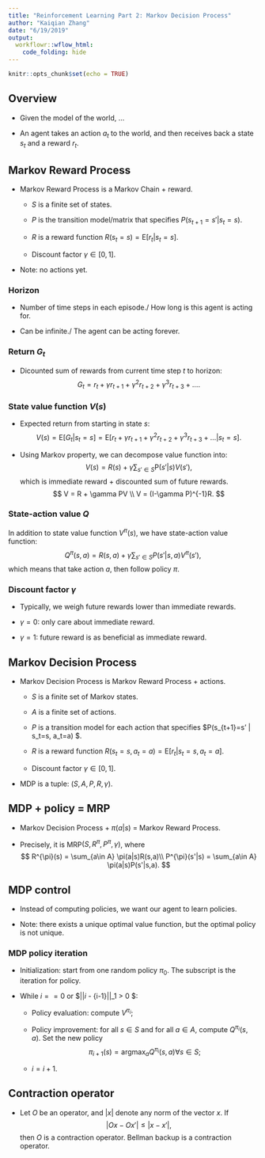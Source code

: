 ```yaml
---
title: "Reinforcement Learning Part 2: Markov Decision Process"
author: "Kaiqian Zhang"
date: "6/19/2019"
output:
  workflowr::wflow_html:
    code_folding: hide
---
```


```r
knitr::opts_chunk$set(echo = TRUE)
```

## Overview

- Given the model of the world, ...

- An agent takes an action $a_t$ to the world, and then receives back a state $s_t$ and a reward $r_t$. 

## Markov Reward Process

- Markov Reward Process is a Markov Chain + reward.
    
    - $S$ is a finite set of states.
    
    - $P$ is the transition model/matrix that specifies $P(s_{t+1}=s' | s_t=s)$.
    
    - $R$ is a reward function $R(s_t=s) = \text{E}[r_t|s_t=s]$.
    
    - Discount factor $\gamma \in [0,1]$.

- Note: no actions yet.

### Horizon

- Number of time steps in each episode./ How long is this agent is acting for.

- Can be infinite./ The agent can be acting forever.

### Return $G_t$

- Dicounted sum of rewards from current time step $t$ to horizon:
$$
G_t = r_t + \gamma r_{t+1} + \gamma^2 r_{t+2} + \gamma^3 r_{t+3} + \dots.
$$

### State value function $V(s)$

- Expected return from starting in state $s$:
$$
V(s) = \text{E}[G_t|s_t=s] = \text{E}[r_t + \gamma r_{t+1} + \gamma^2 r_{t+2} + \gamma^3 r_{t+3} + \dots | s_t=s].
$$

- Using Markov property, we can decompose value function into:
$$
V(s) = R(s) + \gamma \sum_{s'\in S} \text{P}(s'|s)V(s'), 
$$
which is immediate reward + discounted sum of future rewards.
$$
V = R + \gamma PV \\
V = (I-\gamma P)^{-1}R.
$$

### State-action value $Q$

In addition to state value function $V^{\pi}(s)$, we have state-action value function:
$$
Q^{\pi}(s,a) = R(s,a) + \gamma\sum_{s'\in S}P(s'|s,a)V^{\pi}(s'),
$$
which means that take action $a$, then follow policy $\pi$.

### Discount factor $\gamma$

- Typically, we weigh future rewards lower than immediate rewards.

- $\gamma=0$: only care about immediate reward.

- $\gamma=1$: future reward is as beneficial as immediate reward.

## Markov Decision Process

- Markov Decision Process is Markov Reward Process + actions.

    - $S$ is a finite set of Markov states.
    
    - $A$ is a finite set of actions.
    
    - $P$ is a transition model for each action that specifies $P(s_{t+1}=s' | s_t=s, a_t=a) $.
    
    - $R$ is a reward function $R(s_t=s, a_t=a) = \text{E}[r_t | s_t=s, a_t=a]$.
    
    - Discount factor $\gamma \in [0,1]$.
    
- MDP is a tuple: $(S,A,P,R,\gamma)$.

## MDP + policy = MRP

- Markov Decision Process + $\pi(a|s)$ = Markov Reward Process.

- Precisely, it is MRP$(S, R^{\pi}, P^{\pi}, \gamma)$, where
$$
R^{\pi}(s) = \sum_{a\in A} \pi(a|s)R(s,a)\\
P^{\pi}(s'|s) = \sum_{a\in A} \pi(a|s)P(s'|s,a).
$$

## MDP control

- Instead of computing policies, we want our agent to learn policies.

- Note: there exists a unique optimal value function, but the optimal policy is not unique.

### MDP policy iteration

- Initialization: start from one random policy $\pi_0$. The subscript is the iteration for policy.

- While $i==0$ or $||\pi_i - \pi_{i-1}||_1 > 0 $:
    
    - Policy evaluation: compute $V^{\pi_i}$;
    
    - Policy improvement: for all $s\in S$ and for all $a \in A$, compute $Q^{\pi_i}(s,a)$. Set the new policy 
$$
    \pi_{i+1}(s) = \text{argmax}_aQ^{\pi_i}(s,a) \forall s\in S;
$$
     - $i = i+1$.
     
## Contraction operator

- Let $O$ be an operator, and $|x|$ denote any norm of the vector $x$. If 
$$
|Ox - Ox'| \leq |x-x'|,
$$
then $O$ is a contraction operator. Bellman backup is a contraction operator. 




























